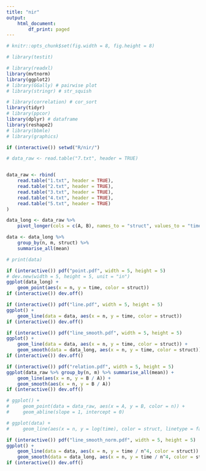 ```yaml
---
title: "nir"
output:
    html_document:
        df_print: paged
---
```




```r
# knitr::opts_chunk$set(fig.width = 8, fig.height = 8)

# library(testit)

# library(readxl)
library(mvtnorm)
library(ggplot2)
# library(GGally) # pairwise plot
# library(stringr) # str_squish

# library(correlation) # cor_sort
library(tidyr)
# library(ppcor)
library(dplyr) # dataframe
library(reshape2)
# library(bbmle)
# library(graphics)

if (interactive()) setwd("R/nir/")
```


```r
# data_raw <- read.table("7.txt", header = TRUE)


data_raw <- rbind(
    read.table("1.txt", header = TRUE),
    read.table("2.txt", header = TRUE),
    read.table("3.txt", header = TRUE),
    read.table("4.txt", header = TRUE),
    read.table("5.txt", header = TRUE)
)

data_long <- data_raw %>%
    pivot_longer(cols = c(A, B), names_to = "struct", values_to = "time")

data <- data_long %>%
    group_by(n, m, struct) %>%
    summarise_all(mean)

# print(data)
```

```r
if (interactive()) pdf("point.pdf", width = 5, height = 5)
# dev.new(width = 5, height = 5, unit = "in")
ggplot(data_long) +
    geom_point(aes(x = n, y = time, color = struct))
if (interactive()) dev.off()
```



```r
if (interactive()) pdf("line.pdf", width = 5, height = 5)
ggplot() +
    geom_line(data = data, aes(x = n, y = time, color = struct))
if (interactive()) dev.off()
```

```r
if (interactive()) pdf("line_smooth.pdf", width = 5, height = 5)
ggplot() +
    geom_line(data = data, aes(x = n, y = time, color = struct)) +
    geom_smooth(data = data_long, aes(x = n, y = time, color = struct))
if (interactive()) dev.off()
```

```r
if (interactive()) pdf("relation.pdf", width = 5, height = 5)
ggplot(data_raw %>% group_by(n, m) %>% summarise_all(mean)) +
    geom_line(aes(x = n, y = B / A)) +
    geom_smooth(aes(x = n, y = B / A))
if (interactive()) dev.off()
```

```r
# ggplot() +
#     geom_point(data = data_raw, aes(x = A, y = B, color = n)) +
#     geom_abline(slope = 1, intercept = 0)
```

```r
# ggplot(data) +
#     geom_line(aes(x = n, y = log(time), color = struct, linetype = factor(m)))
```

```r
if (interactive()) pdf("line_smooth_norm.pdf", width = 5, height = 5)
ggplot() +
    geom_line(data = data, aes(x = n, y = time / n^4, color = struct)) +
    geom_smooth(data = data_long, aes(x = n, y = time / n^4, color = struct))
if (interactive()) dev.off()
```
